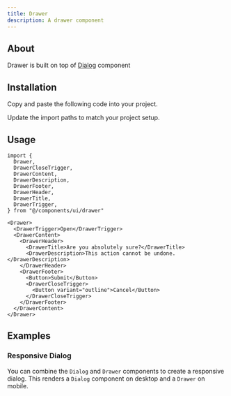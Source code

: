 ```yaml
---
title: Drawer
description: A drawer component
---
```


<ComponentPreview name="drawer-demo" />

## About

Drawer is built on top of [Dialog](./dialog) component

## Installation

<ComponentInstall>

<Fragment slot="manual">

<Steps>

<Step>Copy and paste the following code into your project.</Step>

<ComponentSource component="drawer" />

<Step>Update the import paths to match your project setup.</Step>

</Steps>

</Fragment>

</ComponentInstall>

## Usage

```tsx
import {
  Drawer,
  DrawerCloseTrigger,
  DrawerContent,
  DrawerDescription,
  DrawerFooter,
  DrawerHeader,
  DrawerTitle,
  DrawerTrigger,
} from "@/components/ui/drawer"
```

```tsx
<Drawer>
  <DrawerTrigger>Open</DrawerTrigger>
  <DrawerContent>
    <DrawerHeader>
      <DrawerTitle>Are you absolutely sure?</DrawerTitle>
      <DrawerDescription>This action cannot be undone.</DrawerDescription>
    </DrawerHeader>
    <DrawerFooter>
      <Button>Submit</Button>
      <DrawerCloseTrigger>
        <Button variant="outline">Cancel</Button>
      </DrawerCloseTrigger>
    </DrawerFooter>
  </DrawerContent>
</Drawer>
```

## Examples

### Responsive Dialog

You can combine the `Dialog` and `Drawer` components to create a responsive dialog. This renders a `Dialog` component on desktop and a `Drawer` on mobile.

<ComponentPreview name="drawer-dialog" />
